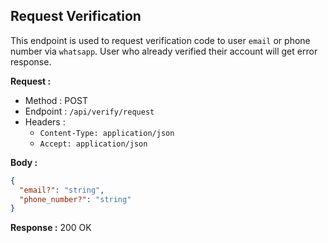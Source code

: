 
## Request Verification

This endpoint is used to request verification code to user `email` or phone number via `whatsapp`.
User who already verified their account will get error response.

**Request :**

- Method : <Badge method="POST">POST</Badge>
- Endpoint : `/api/verify/request`
- Headers :
  - `Content-Type: application/json`
  - `Accept: application/json`

**Body :**

```json
{
  "email?": "string",
  "phone_number?": "string"
}
```

**Response :** <Badge outline variant="success">200 OK</Badge>
